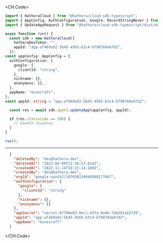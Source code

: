
<CH.Code>
```typescript UpdateApp.ts
import { HathoraCloud } from "@hathora/cloud-sdk-typescript";
import { AppConfig, AuthConfiguration, Google, RecordStringNever } from "@hathora/cloud-sdk-typescript/dist/models/components";
import { UpdateAppRequest } from "@hathora/cloud-sdk-typescript/dist/models/operations";

async function run() {
  const sdk = new HathoraCloud({
    hathoraDevToken: "",
    appId: "app-af469a92-5b45-4565-b3c4-b79878de67d2",
  });
const appConfig: AppConfig = {
  authConfiguration: {
    google: {
      clientId: "string",
    },
    nickname: {},
    anonymous: {},
  },
  appName: "minecraft",
};
const appId: string = "app-af469a92-5b45-4565-b3c4-b79878de67d2";

  const res = await sdk.appV1.updateApp(appConfig, appId);

  if (res.statusCode == 200) {
    // handle response
  }
}

run();
```
---

```json Example Response
  {
    "deletedBy": "dev@hathora.dev",
    "deletedAt": "2022-04-09T21:38:53.014Z",
    "createdAt": "2022-11-14T19:15:14.189Z",
    "createdBy": "dev@hathora.dev",
    "orgId": "google-oauth2|107030234048588177467",
    "authConfiguration": {
      "google": {
        "clientId": "string"
      },
      "nickname": {},
      "anonymous": {}
    },
    "appSecret": "secret-6f706e83-0ec1-437a-9a46-7d4281eb2f39",
    "appId": "app-af469a92-5b45-4565-b3c4-b79878de67d2",
    "appName": "minecraft"
  }
```
</CH.Code>
